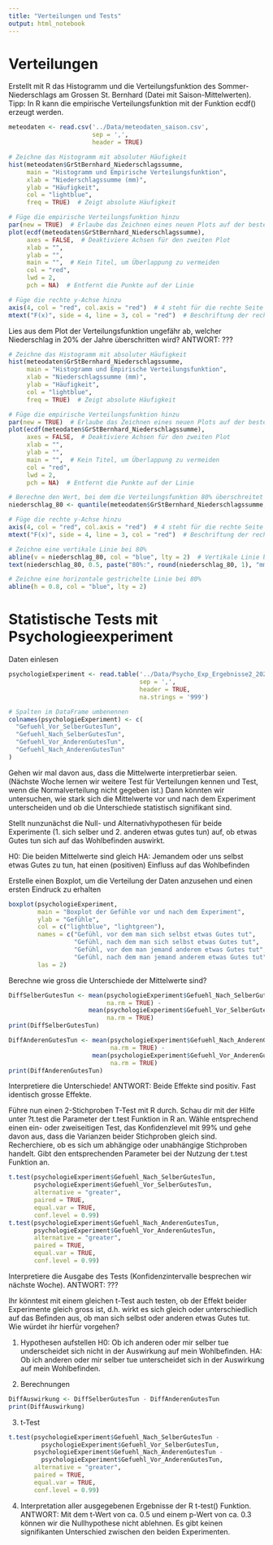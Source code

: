 ```yaml
---
title: "Verteilungen und Tests"
output: html_notebook
---
```


# Verteilungen

Erstellt mit R das Histogramm und die Verteilungsfunktion des Sommer-Niederschlags am Grossen St. Bernhard (Datei mit Saison-Mittelwerten). Tipp: In R kann die empirische Verteilungsfunktion mit der Funktion ecdf() erzeugt werden.

```r
meteodaten <- read.csv('../Data/meteodaten_saison.csv',
                       sep = ',',
                       header = TRUE)

# Zeichne das Histogramm mit absoluter Häufigkeit
hist(meteodaten$GrStBernhard_Niederschlagssumme, 
     main = "Histogramm und Empirische Verteilungsfunktion",
     xlab = "Niederschlagssumme (mm)",
     ylab = "Häufigkeit",
     col = "lightblue",
     freq = TRUE)  # Zeigt absolute Häufigkeit

# Füge die empirische Verteilungsfunktion hinzu
par(new = TRUE)  # Erlaube das Zeichnen eines neuen Plots auf der bestehenden Grafik
plot(ecdf(meteodaten$GrStBernhard_Niederschlagssumme), 
     axes = FALSE,  # Deaktiviere Achsen für den zweiten Plot
     xlab = "", 
     ylab = "",
     main = "",  # Kein Titel, um Überlappung zu vermeiden
     col = "red", 
     lwd = 2,
     pch = NA)  # Entfernt die Punkte auf der Linie

# Füge die rechte y-Achse hinzu
axis(4, col = "red", col.axis = "red")  # 4 steht für die rechte Seite
mtext("F(x)", side = 4, line = 3, col = "red")  # Beschriftung der rechten y-Achse
```

Lies aus dem Plot der Verteilungsfunktion ungefähr ab, welcher Niederschlag in 20% der Jahre überschritten wird?
ANTWORT: ???

```r
# Zeichne das Histogramm mit absoluter Häufigkeit
hist(meteodaten$GrStBernhard_Niederschlagssumme, 
     main = "Histogramm und Empirische Verteilungsfunktion",
     xlab = "Niederschlagssumme (mm)",
     ylab = "Häufigkeit",
     col = "lightblue",
     freq = TRUE)  # Zeigt absolute Häufigkeit

# Füge die empirische Verteilungsfunktion hinzu
par(new = TRUE)  # Erlaube das Zeichnen eines neuen Plots auf der bestehenden Grafik
plot(ecdf(meteodaten$GrStBernhard_Niederschlagssumme), 
     axes = FALSE,  # Deaktiviere Achsen für den zweiten Plot
     xlab = "", 
     ylab = "",
     main = "",  # Kein Titel, um Überlappung zu vermeiden
     col = "red", 
     lwd = 2,
     pch = NA)  # Entfernt die Punkte auf der Linie

# Berechne den Wert, bei dem die Verteilungsfunktion 80% überschreitet
niederschlag_80 <- quantile(meteodaten$GrStBernhard_Niederschlagssumme, 0.8)

# Füge die rechte y-Achse hinzu
axis(4, col = "red", col.axis = "red")  # 4 steht für die rechte Seite
mtext("F(x)", side = 4, line = 3, col = "red")  # Beschriftung der rechten y-Achse

# Zeichne eine vertikale Linie bei 80%
abline(v = niederschlag_80, col = "blue", lty = 2)  # Vertikale Linie bei 80%-Quantil hinzufügen
text(niederschlag_80, 0.5, paste("80%:", round(niederschlag_80, 1), "mm"), col = "blue", pos = 4)

# Zeichne eine horizontale gestrichelte Linie bei 80%
abline(h = 0.8, col = "blue", lty = 2)
```




# Statistische Tests mit Psychologieexperiment 

Daten einlesen 
```r
psychologieExperiment <- read.table('../Data/Psycho_Exp_Ergebnisse2_2024-10-28.csv',
                                    sep = ',',
                                    header = TRUE,
                                    na.strings = '999')

# Spalten im DataFrame umbenennen
colnames(psychologieExperiment) <- c(
  "Gefuehl_Vor_SelberGutesTun",
  "Gefuehl_Nach_SelberGutesTun",
  "Gefuehl_Vor_AnderenGutesTun",
  "Gefuehl_Nach_AnderenGutesTun"
)
```


Gehen wir mal davon aus, dass die Mittelwerte interpretierbar seien. (Nächste Woche lernen wir weitere Test für Verteilungen kennen und Test, wenn die Normalverteilung nicht gegeben ist.) Dann könnten wir untersuchen, wie stark sich die Mittelwerte vor und nach dem Experiment unterscheiden und ob die Unterschiede statistisch signifikant sind. 

Stellt  nunzunächst die Null- und Alternativhypothesen für beide Experimente (1. sich selber und 2. anderen etwas gutes tun) auf, ob etwas Gutes tun sich auf das Wohlbefinden auswirkt.

H0: Die beiden Mittelwerte sind gleich
HA: Jemandem oder uns selbst etwas Gutes zu tun, hat einen (positiven) Einfluss auf das Wohlbefinden

Erstelle einen Boxplot, um die Verteilung der Daten anzusehen und einen ersten Eindruck zu erhalten
```r
boxplot(psychologieExperiment,
        main = "Boxplot der Gefühle vor und nach dem Experiment",
        ylab = "Gefühle",
        col = c("lightblue", "lightgreen"),
        names = c("Gefühl, vor dem man sich selbst etwas Gutes tut",
                  "Gefühl, nach dem man sich selbst etwas Gutes tut",
                  "Gefühl, vor dem man jemand anderem etwas Gutes tut",
                  "Gefühl, nach dem man jemand anderem etwas Gutes tut"),
        las = 2)
```


Berechne wie gross die Unterschiede der Mittelwerte sind?
```r
DiffSelberGutesTun <- mean(psychologieExperiment$Gefuehl_Nach_SelberGutesTun, 
                           na.rm = TRUE) -
                      mean(psychologieExperiment$Gefuehl_Vor_SelberGutesTun, 
                           na.rm = TRUE)
print(DiffSelberGutesTun)

DiffAnderenGutesTun <- mean(psychologieExperiment$Gefuehl_Nach_AnderenGutesTun, 
                            na.rm = TRUE) - 
                       mean(psychologieExperiment$Gefuehl_Vor_AnderenGutesTun, 
                            na.rm = TRUE)
print(DiffAnderenGutesTun)
```
Interpretiere die Unterschiede!
ANTWORT: Beide Effekte sind positiv. Fast identisch grosse Effekte.


Führe nun einen 2-Stichproben T-Test mit R durch. Schau dir mit der Hilfe unter ?t.test die Parameter der t.test Funktion in R an. Wähle entsprechend einen ein- oder zweiseitigen Test, das Konfidenzlevel mit 99% und gehe davon aus, dass die Varianzen beider Stichproben gleich sind. Recherchiere, ob es sich um abhängige oder unabhängige Stichproben handelt. Gibt den entsprechenden Parameter bei der Nutzung der t.test Funktion an.   

```r
t.test(psychologieExperiment$Gefuehl_Nach_SelberGutesTun,
       psychologieExperiment$Gefuehl_Vor_SelberGutesTun, 
       alternative = "greater", 
       paired = TRUE, 
       equal.var = TRUE, 
       conf.level = 0.99)
t.test(psychologieExperiment$Gefuehl_Nach_AnderenGutesTun,
       psychologieExperiment$Gefuehl_Vor_AnderenGutesTun, 
       alternative = "greater", 
       paired = TRUE, 
       equal.var = TRUE, 
       conf.level = 0.99)
```
Interpretiere die Ausgabe des Tests (Konfidenzintervalle besprechen wir nächste Woche).
ANTWORT: ???


Ihr könntest mit einem gleichen t-Test auch testen, ob der Effekt beider Experimente gleich gross ist, d.h. wirkt es sich gleich oder unterschiedlich auf das Befinden aus, ob man sich selbst oder anderen etwas Gutes tut. Wie würdet ihr hierfür vorgehen?

1. Hypothesen aufstellen
H0: Ob ich anderen oder mir selber tue underscheidet sich nicht in der Auswirkung auf mein Wohlbefinden.
HA: Ob ich anderen oder mir selber tue unterscheidet sich in der Auswirkung auf mein Wohlbefinden.

2. Berechnungen
```r
DiffAuswirkung <- DiffSelberGutesTun - DiffAnderenGutesTun
print(DiffAuswirkung)
```

3. t-Test
```r
t.test(psychologieExperiment$Gefuehl_Nach_SelberGutesTun -
         psychologieExperiment$Gefuehl_Vor_SelberGutesTun,
       psychologieExperiment$Gefuehl_Nach_AnderenGutesTun -
         psychologieExperiment$Gefuehl_Vor_AnderenGutesTun, 
       alternative = "greater", 
       paired = TRUE, 
       equal.var = TRUE, 
       conf.level = 0.99)
```

4. Interpretation aller ausgegebenen Ergebnisse der R t-test() Funktion.
ANTWORT: Mit dem t-Wert von ca. 0.5 und einem p-Wert von ca. 0.3 können wir die Nullhypothese nicht ablehnen. Es gibt keinen signifikanten Unterschied zwischen den beiden Experimenten.





